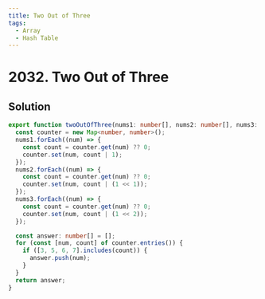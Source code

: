 ```yaml
---
title: Two Out of Three
tags:
  - Array
  - Hash Table
---
```


# 2032. Two Out of Three

<Badges>
  <LevelBadge level="easy" />
  <TopicBadge name="Array" slug="array" />
  <TopicBadge name="Hash Table" slug="hash-table" />
</Badges>

## Solution

```typescript filename="solution.ts" copy
export function twoOutOfThree(nums1: number[], nums2: number[], nums3: number[]): number[] {
  const counter = new Map<number, number>();
  nums1.forEach((num) => {
    const count = counter.get(num) ?? 0;
    counter.set(num, count | 1);
  });
  nums2.forEach((num) => {
    const count = counter.get(num) ?? 0;
    counter.set(num, count | (1 << 1));
  });
  nums3.forEach((num) => {
    const count = counter.get(num) ?? 0;
    counter.set(num, count | (1 << 2));
  });

  const answer: number[] = [];
  for (const [num, count] of counter.entries()) {
    if ([3, 5, 6, 7].includes(count)) {
      answer.push(num);
    }
  }
  return answer;
}
```

<ProblemLink
  codingSite="leetcode"
  href="https://leetcode.com/problems/two-out-of-three"
  title="Two Out of Three"
/>
